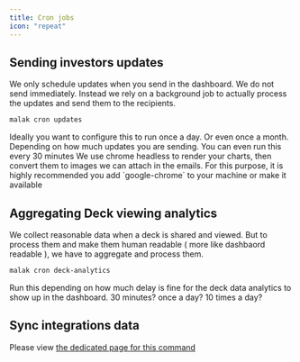 ```yaml
---
title: Cron jobs
icon: "repeat"
---
```


## Sending investors updates

We only schedule updates when you send in the dashboard. We do not send immediately.
Instead we rely on a background job to actually process the updates and send them to
the recipients.

```sh
malak cron updates
```

<Tip>
  Ideally you want to configure this to run once a day. Or even once a month.
  Depending on how much updates you are sending. You can even run this every 30
  minutes
</Tip>

<Tip>
  We use chrome headless to render your charts, then convert them to images we
  can attach in the emails. For this purpose, it is highly recommended you add
  `google-chrome` to your machine or make it available
</Tip>

## Aggregating Deck viewing analytics

We collect reasonable data when a deck is shared and viewed. But to process them and make them
human readable ( more like dashbaord readable ), we have to aggregate and process them.

```sh
malak cron deck-analytics
```

<Tip>
  Run this depending on how much delay is fine for the deck data analytics to
  show up in the dashboard. 30 minutes? once a day? 10 times a day?
</Tip>

## Sync integrations data

Please view [the dedicated page for this command](/self-hosting/integrations)
